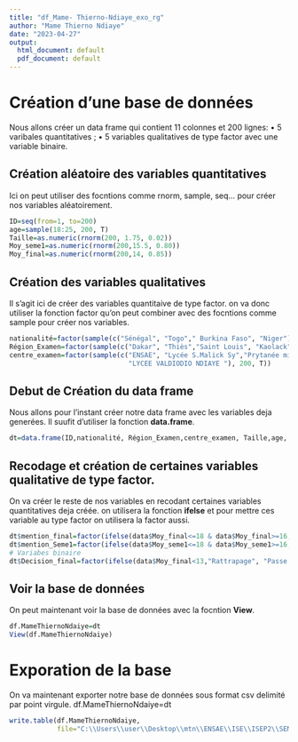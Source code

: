 ---
title: "df_Mame- Thierno-Ndiaye_exo_rg"
author: "Mame Thierno Ndiaye"
date: "2023-04-27"
output:
  html_document: default
  pdf_document: default
---

# Création d'une base de données

Nous allons créer un data frame qui contient 11 colonnes et 200 lignes:
• 5 varibales quantitatives ;
• 5 variables qualitatives de type factor avec une variable binaire.
 
## Création aléatoire des variables quantitatives

Ici on peut utiliser des focntions comme rnorm, sample, seq... pour créer nos variables aléatoirement.
```{r}
ID=seq(from=1, to=200)
age=sample(18:25, 200, T)
Taille=as.numeric(rnorm(200, 1.75, 0.02))
Moy_seme1=as.numeric(rnorm(200,15.5, 0.80))
Moy_final=as.numeric(rnorm(200,14, 0.85))
```

## Création des variables qualitatives

Il s'agit ici de créer des variables quantitaive de type factor.
on va donc utiliser la fonction factor qu'on peut combiner avec des focntions comme sample pour créer nos variables.
```{r}
nationalité=factor(sample(c("Sénégal", "Togo"," Burkina Faso", "Niger"), 200, T))
Région_Examen=factor(sample(c("Dakar", "Thiès","Saint Louis", "Kaolack"), 200, T))
centre_examen=factor(sample(c("ENSAE", "Lycée S.Malick Sy","Prytanée militaire", 
                              "LYCEE VALDIODIO NDIAYE "), 200, T))
```

## Debut de Création du data frame

Nous allons pour l'instant créer notre data frame avec les variables deja generées.
Il suufit d'utiliser la fonction **data.frame**.
```{r}
dt=data.frame(ID,nationalité, Région_Examen,centre_examen, Taille,age, Moy_seme1, Moy_final)
```

## Recodage et création de certaines variables qualitative de type factor.

On va créer le reste de nos variables en recodant certaines variables quantitatives deja créée.
on utilisera la fonction **ifelse** et pour mettre ces variable au type factor on utilisera la factor aussi.
```{r}
dt$mention_final=factor(ifelse(data$Moy_final<=18 & data$Moy_final>=16,"Très bien",ifelse(data$Moy_final<16 & data$Moy_final>=14,"bien", ifelse(data$Moy_final<14 & data$Moy_final>=12,"assez bien","Insuffisant"))))
dt$mention_Seme1=factor(ifelse(data$Moy_seme1<=18 & data$Moy_seme1>=16,"Très bien",ifelse(data$Moy_seme1<16 & data$Moy_seme1>=14,"bien", ifelse(data$Moy_seme1<14 & data$Moy_seme1>=12,"assez bien","Insuffisant"))))
# Variabes binaire
dt$Decision_final=factor(ifelse(data$Moy_final<13,"Rattrapage", "Passe en classe superieure"), levels =c("Rattrapage", "Passe en classe superieure"), labels=c(0,1))
```

## Voir la base de données

On peut maintenant voir la base de données avec la focntion **View**.
```{r}
df.MameThiernoNdaiye=dt
View(df.MameThiernoNdaiye)
```

# Exporation de la base

On va maintenant exporter notre base de données sous format csv delimité par point virgule.
df.MameThiernoNdaiye=dt
```{r}
write.table(df.MameThiernoNdaiye,
            file="C:\\Users\\user\\Desktop\\mtn\\ENSAE\\ISE\\ISEP2\\SEMESTRE 2\\Informatique\\R_2023\\R_2023\\Devoir 1 \\df.MameThiernoNdaiye.csv", sep=";")
```


